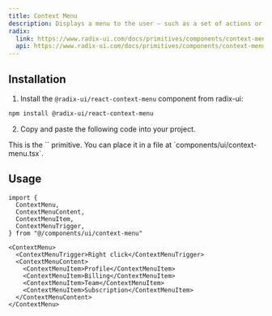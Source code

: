 ```yaml
---
title: Context Menu
description: Displays a menu to the user — such as a set of actions or functions — triggered by a button.
radix:
  link: https://www.radix-ui.com/docs/primitives/components/context-menu
  api: https://www.radix-ui.com/docs/primitives/components/context-menu#api-reference
---
```


<ComponentExample src="/components/examples/context-menu/demo.tsx">
  <ContextMenuDemo />
</ComponentExample>

## Installation

1. Install the `@radix-ui/react-context-menu` component from radix-ui:

```bash
npm install @radix-ui/react-context-menu
```

2. Copy and paste the following code into your project.

<ComponentSource src="/components/ui/context-menu.tsx" />

<Callout>
  This is the `<ContextMenu />` primitive. You can place it in a file at
  `components/ui/context-menu.tsx`.
</Callout>

## Usage

```tsx
import {
  ContextMenu,
  ContextMenuContent,
  ContextMenuItem,
  ContextMenuTrigger,
} from "@/components/ui/context-menu"
```

```tsx
<ContextMenu>
  <ContextMenuTrigger>Right click</ContextMenuTrigger>
  <ContextMenuContent>
    <ContextMenuItem>Profile</ContextMenuItem>
    <ContextMenuItem>Billing</ContextMenuItem>
    <ContextMenuItem>Team</ContextMenuItem>
    <ContextMenuItem>Subscription</ContextMenuItem>
  </ContextMenuContent>
</ContextMenu>
```
